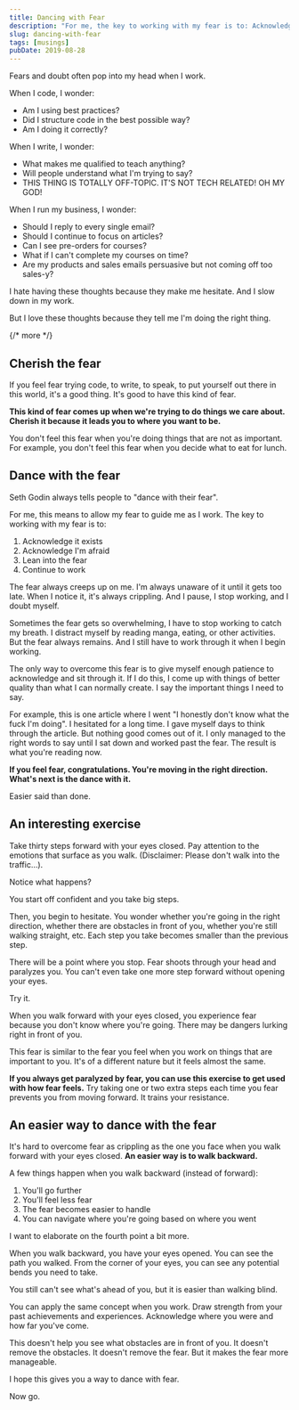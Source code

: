 ```yaml
---
title: Dancing with Fear
description: "For me, the key to working with my fear is to: Acknowledge it exists, acknowledge I'm afraid, lean into the fear, and continue to work"
slug: dancing-with-fear
tags: [musings]
pubDate: 2019-08-28
---
```


Fears and doubt often pop into my head when I work.

When I code, I wonder:

- Am I using best practices?
- Did I structure code in the best possible way?
- Am I doing it correctly?

When I write, I wonder:

- What makes me qualified to teach anything?
- Will people understand what I'm trying to say?
- THIS THING IS TOTALLY OFF-TOPIC. IT'S NOT TECH RELATED! OH MY GOD!

When I run my business, I wonder:

- Should I reply to every single email?
- Should I continue to focus on articles?
- Can I see pre-orders for courses?
- What if I can't complete my courses on time?
- Are my products and sales emails persuasive but not coming off too sales-y?

I hate having these thoughts because they make me hesitate. And I slow down in my work.

But I love these thoughts because they tell me I'm doing the right thing.

{/* more */}

## Cherish the fear

If you feel fear trying code, to write, to speak, to put yourself out there in this world, it's a good thing. It's good to have this kind of fear.

**This kind of fear comes up when we're trying to do things we care about. Cherish it because it leads you to where you want to be.**

You don't feel this fear when you're doing things that are not as important. For example, you don't feel this fear when you decide what to eat for lunch.

## Dance with the fear

Seth Godin always tells people to "dance with their fear".

For me, this means to allow my fear to guide me as I work. The key to working with my fear is to:

1. Acknowledge it exists
2. Acknowledge I'm afraid
3. Lean into the fear
4. Continue to work

The fear always creeps up on me. I'm always unaware of it until it gets too late. When I notice it, it's always crippling. And I pause, I stop working, and I doubt myself.

Sometimes the fear gets so overwhelming, I have to stop working to catch my breath. I distract myself by reading manga, eating, or other activities. But the fear always remains. And I still have to work through it when I begin working.

The only way to overcome this fear is to give myself enough patience to acknowledge and sit through it. If I do this, I come up with things of better quality than what I can normally create. I say the important things I need to say.

For example, this is one article where I went "I honestly don't know what the fuck I'm doing". I hesitated for a long time. I gave myself days to think through the article. But nothing good comes out of it. I only managed to the right words to say until I sat down and worked past the fear. The result is what you're reading now.

**If you feel fear, congratulations. You're moving in the right direction. What's next is the dance with it.**

Easier said than done.

## An interesting exercise

Take thirty steps forward with your eyes closed. Pay attention to the emotions that surface as you walk. (Disclaimer: Please don't walk into the traffic...).

Notice what happens?

You start off confident and you take big steps.

Then, you begin to hesitate. You wonder whether you're going in the right direction, whether there are obstacles in front of you, whether you're still walking straight, etc. Each step you take becomes smaller than the previous step.

There will be a point where you stop. Fear shoots through your head and paralyzes you. You can't even take one more step forward without opening your eyes.

Try it.

When you walk forward with your eyes closed, you experience fear because you don't know where you're going. There may be dangers lurking right in front of you.

This fear is similar to the fear you feel when you work on things that are important to you. It's of a different nature but it feels almost the same.

**If you always get paralyzed by fear, you can use this exercise to get used with how fear feels.** Try taking one or two extra steps each time you fear prevents you from moving forward. It trains your resistance.

## An easier way to dance with the fear

It's hard to overcome fear as crippling as the one you face when you walk forward with your eyes closed. **An easier way is to walk backward.**

A few things happen when you walk backward (instead of forward):

1. You'll go further
2. You'll feel less fear
3. The fear becomes easier to handle
4. You can navigate where you're going based on where you went

I want to elaborate on the fourth point a bit more.

When you walk backward, you have your eyes opened. You can see the path you walked. From the corner of your eyes, you can see any potential bends you need to take.

You still can't see what's ahead of you, but it is easier than walking blind.

You can apply the same concept when you work. Draw strength from your past achievements and experiences. Acknowledge where you were and how far you've come.

This doesn't help you see what obstacles are in front of you. It doesn't remove the obstacles. It doesn't remove the fear. But it makes the fear more manageable.

I hope this gives you a way to dance with fear.

Now go.

